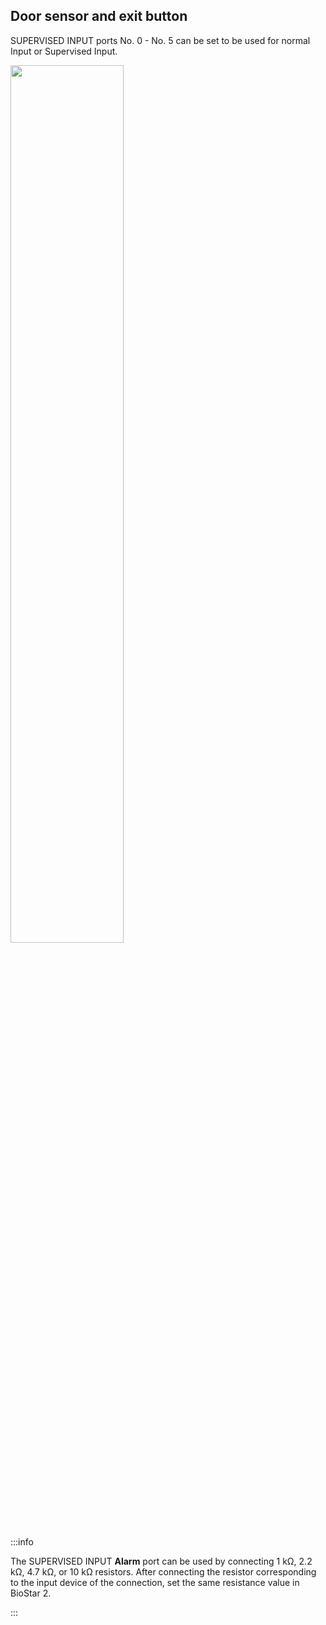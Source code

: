 ## Door sensor and exit button

SUPERVISED INPUT ports No. 0 - No. 5 can be set to be used for normal Input or Supervised Input.

<Image src='/img/device/installation-door-senser-rte-connection-cs20.png' width='60%' className='none' />

:::info

The SUPERVISED INPUT **Alarm** port can be used by connecting 1 kΩ, 2.2 kΩ, 4.7 kΩ, or 10 kΩ resistors. After connecting the resistor corresponding to the input device of the connection, set the same resistance value in BioStar 2.

:::
